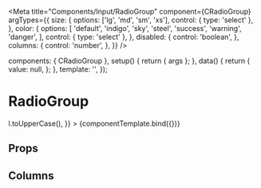 
<Meta
  title="Components/Input/RadioGroup"
  component={CRadioGroup}
  argTypes={{
    size: {
      options: ['lg', 'md', 'sm', 'xs'],
      control: { type: 'select' },
    },
    color: {
      options: [
        'default',
        'indigo',
        'sky',
        'steel',
        'success',
        'warning',
        'danger',
      ],
      control: { type: 'select' },
    },
    disabled: {
      control: 'boolean',
    },
    columns: {
      control: 'number',
    },
  }}
/>

<!--- Component template -->

  components: { CRadioGroup },
  setup() {
    return { args };
  },
  data() {
    return {
      value: null,
    };
  },
  template:
    '<CRadioGroup id="RadioGroup" v-bind="args" v-model="value"></CRadioGroup>',
});

# RadioGroup

<Canvas withSource="open">
  <Story
    name="Overview"
    height="200px"
    args={{
      id: 'RadioGroup',
      options: ['Pugh', 'Barney', 'McGrew', 'Cuthbert', 'Diddle', 'Gruff'],
      onChange: null,
      colour: 'sky',
      formatter: (l) => l.toUpperCase(),
    }}
  >
    {componentTemplate.bind({})}
  </Story>
</Canvas>

## Props

<ArgsTable story="Overview" />

## Columns
